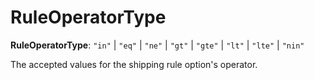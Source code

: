 
# RuleOperatorType

 **RuleOperatorType**: `"in"` \| `"eq"` \| `"ne"` \| `"gt"` \| `"gte"` \| `"lt"` \| `"lte"` \| `"nin"`

The accepted values for the shipping rule option's operator.
